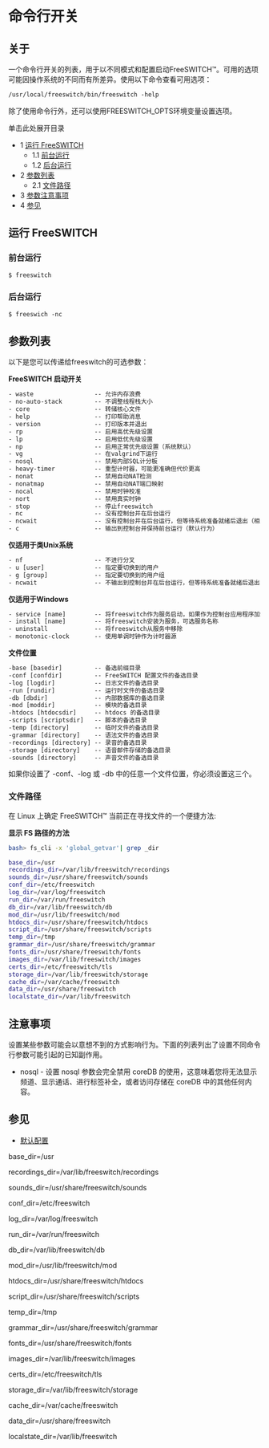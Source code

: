 # 命令行开关

## 关于

一个命令行开关的列表，用于以不同模式和配置启动FreeSWITCH™。可用的选项可能因操作系统的不同而有所差异。使用以下命令查看可用选项：

```xml
/usr/local/freeswitch/bin/freeswitch -help 
```

除了使用命令行外，还可以使用FREESWITCH\_OPTS环境变量设置选项。

单击此处展开目录

* 1 [运行 FreeSWITCH](#run-freeswitch--)  
   * 1.1 [前台运行](#run-in-foreground)  
   * 1.2 [后台运行](#run-in-background)
* 2 [参数列表](#argument-list)  
   * 2.1 [文件路径](#file-paths)
* 3 [参数注意事项](#-argument-cautions-)
* 4 [参见](#-see-also-)

## 运行 FreeSWITCH  

### 前台运行

```xml
$ freeswitch

```

### 后台运行

```xml
$ freeswich -nc
```

## 参数列表

以下是您可以传递给freeswitch的可选参数：

**FreeSWITCH 启动开关**

```xml
- waste                 -- 允许内存浪费
- no-auto-stack         -- 不调整线程栈大小
- core                  -- 转储核心文件
- help                  -- 打印帮助消息
- version               -- 打印版本并退出
- rp                    -- 启用高优先级设置
- lp                    -- 启用低优先级设置
- np                    -- 启用正常优先级设置（系统默认）
- vg                    -- 在valgrind下运行
- nosql                 -- 禁用内部SQL计分板
- heavy-timer           -- 重型计时器，可能更准确但代价更高
- nonat                 -- 禁用自动NAT检测
- nonatmap              -- 禁用自动NAT端口映射
- nocal                 -- 禁用时钟校准
- nort                  -- 禁用真实时钟
- stop                  -- 停止freeswitch
- nc                    -- 没有控制台并在后台运行
- ncwait                -- 没有控制台并在后台运行，但等待系统准备就绪后退出（相当于-nc）
- c                     -- 输出到控制台并保持前台运行（默认行为）
```

**仅适用于类Unix系统**

```xml
- nf                    -- 不进行分叉
- u [user]              -- 指定要切换到的用户
- g [group]             -- 指定要切换到的用户组
- ncwait                -- 不输出到控制台并在后台运行，但等待系统准备就绪后退出（相当于-nc）
```

**仅适用于Windows**

```xml
- service [name]        -- 将freeswitch作为服务启动，如果作为控制台应用程序加载，则无法使用
- install [name]        -- 将freeswitch安装为服务，可选服务名称
- uninstall             -- 将freeswitch从服务中移除
- monotonic-clock       -- 使用单调时钟作为计时器源
```

**文件位置**

```xml
-base [basedir]         -- 备选前缀目录
-conf [confdir]         -- FreeSWITCH 配置文件的备选目录
-log [logdir]           -- 日志文件的备选目录
-run [rundir]           -- 运行时文件的备选目录
-db [dbdir]             -- 内部数据库的备选目录
-mod [moddir]           -- 模块的备选目录
-htdocs [htdocsdir]     -- htdocs 的备选目录
-scripts [scriptsdir]   -- 脚本的备选目录
-temp [directory]       -- 临时文件的备选目录
-grammar [directory]    -- 语法文件的备选目录
-recordings [directory] -- 录音的备选目录
-storage [directory]    -- 语音邮件存储的备选目录
-sounds [directory]     -- 声音文件的备选目录
```

如果你设置了 -conf、-log 或 -db 中的任意一个文件位置，你必须设置这三个。

### 文件路径

在 Linux 上确定 FreeSWITCH™ 当前正在寻找文件的一个便捷方法:

**显示 FS 路径的方法**

```bash
bash> fs_cli -x 'global_getvar'| grep _dir

base_dir=/usr
recordings_dir=/var/lib/freeswitch/recordings
sounds_dir=/usr/share/freeswitch/sounds
conf_dir=/etc/freeswitch
log_dir=/var/log/freeswitch
run_dir=/var/run/freeswitch
db_dir=/var/lib/freeswitch/db
mod_dir=/usr/lib/freeswitch/mod
htdocs_dir=/usr/share/freeswitch/htdocs
script_dir=/usr/share/freeswitch/scripts
temp_dir=/tmp
grammar_dir=/usr/share/freeswitch/grammar
fonts_dir=/usr/share/freeswitch/fonts
images_dir=/var/lib/freeswitch/images
certs_dir=/etc/freeswitch/tls
storage_dir=/var/lib/freeswitch/storage
cache_dir=/var/cache/freeswitch
data_dir=/usr/share/freeswitch
localstate_dir=/var/lib/freeswitch
```

## 注意事项

设置某些参数可能会以意想不到的方式影响行为。下面的列表列出了设置不同命令行参数可能引起的已知副作用。

- nosql - 设置 nosql 参数会完全禁用 coreDB 的使用，这意味着您将无法显示频道、显示通话、进行标签补全，或者访问存储在 coreDB 中的其他任何内容。

## 参见

- [默认配置](./Default-Configuration_6587388.mdx#mod_vp8)

base_dir=/usr

recordings_dir=/var/lib/freeswitch/recordings

sounds_dir=/usr/share/freeswitch/sounds

conf_dir=/etc/freeswitch

log_dir=/var/log/freeswitch

run_dir=/var/run/freeswitch

db_dir=/var/lib/freeswitch/db

mod_dir=/usr/lib/freeswitch/mod

htdocs_dir=/usr/share/freeswitch/htdocs

script_dir=/usr/share/freeswitch/scripts

temp_dir=/tmp

grammar_dir=/usr/share/freeswitch/grammar

fonts_dir=/usr/share/freeswitch/fonts

images_dir=/var/lib/freeswitch/images

certs_dir=/etc/freeswitch/tls

storage_dir=/var/lib/freeswitch/storage

cache_dir=/var/cache/freeswitch

data_dir=/usr/share/freeswitch

localstate_dir=/var/lib/freeswitch
